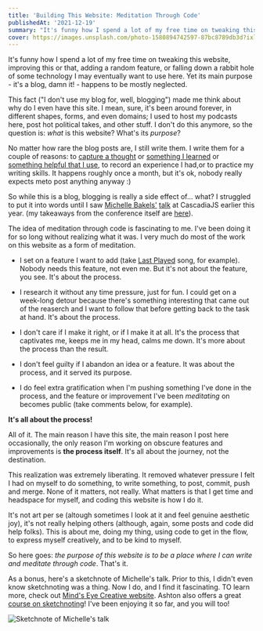 ```yaml
---
title: 'Building This Website: Meditation Through Code'
publishedAt: '2021-12-19'
summary: "It's funny how I spend a lot of my free time on tweaking this website, improving this or that, adding a random feature, or falling down a rabbit hole of some technology I may eventually want to use here. Yet its main purpose - it's a blog, damn it! - happens to be mostly neglected."
cover: https://images.unsplash.com/photo-1580894742597-87bc8789db3d?ixlib=rb-1.2.1&ixid=MnwxMjA3fDB8MHxwaG90by1wYWdlfHx8fGVufDB8fHx8&auto=format&fit=crop&w=1470&q=80
---
```


It's funny how I spend a lot of my free time on tweaking this website, improving this or that, adding a random feature, or falling down a rabbit hole of some technology I may eventually want to use here. Yet its main purpose - it's a blog, damn it! - happens to be mostly neglected.

This fact ("I don't use my blog for, well, blogging") made me think about why do I even have this site. I mean, sure, it's been around forever, in different shapes, forms, and even domains; I used to host my podcasts here, post hot political takes, and other stuff. I don't do this anymore, so the question is: _what_ is this website? What's its _purpose_?

No matter how rare the blog posts are, I still write them. I write them for a couple of reasons: to [capture a thought](/blog/journaling) or [something I learned](/blog/developer-support-observations) or [something helpful that I use](/blog/5-tools-in-5-minutes), to record an experience I had,or to practice my writing skills. It happens roughly once a month, but it's ok, nobody really expects meto post anything anyway :)

So while this is a blog, blogging is really a side effect of... what? I struggled to put it into words until I saw [Michelle Bakels'](https://twitter.com/MichelleBakels) [talk](https://2021.cascadiajs.com/speakers/michelle-bakels) at CascadiaJS earlier this year. (my takeaways from the conference itself are [here](/blog/cascadiajs-2021)).

<YouTube youTubeId="Ltt5mTWUTzU" />

The idea of meditation through code is fascinating to me. I've been doing it for so long without realizing what it was. I very much do most of the work on this website as a form of meditation.

- I set on a feature I want to add (take [Last Played](/blog/apple-music) song, for example). Nobody needs this feature, not even me. But it's not about the feature, you see. It's about the process.

- I research it without any time pressure, just for fun. I could get on a week-long detour because there's something interesting that came out of the reaserch and I want to follow that before getting back to the task at hand. It's about the process.

- I don't care if I make it right, or if I make it at all. It's the process that captivates me, keeps me in my head, calms me down. It's more about the process than the result.

- I don't feel guilty if I abandon an idea or a feature. It was about the process, and it served its purpose.

- I do feel extra gratification when I'm pushing something I've done in the process, and the feature or improvement I've been _meditating_ on becomes public (take comments below, for example).

**It's all about the process!**

All of it. The main reason I have this site, the main reason I post here occasionally, the only reason I'm working on obscure features and improvements is **the process itself**. It's all about the journey, not the destination.

This realization was extremely liberating. It removed whatever pressure I felt I had on myself to do something, to write something, to post, commit, push and merge. None of it matters, not really. What matters is that I get time and headspace for myself, and coding this website is how I do it.

It's not art per se (altough sometimes I look at it and feel genuine aesthetic joy), it's not really helping others (although, again, some posts and code did help folks). This is about me, doing my thing, using code to get in the flow, to express myself creatively, and to be kind to myself.

So here goes: _the purpose of this website is to be a place where I can write and meditate through code_. That's it.

As a bonus, here's a sketchnote of Michelle's talk. Prior to this, I didn't even know sketchnoting was a thing. Now I do, and I find it fascinating. TO learn more, check out [Mind's Eye Creative website](https://www.mindseyecreative.ca). Ashton also offers a great [course on sketchnoting](https://store.mindseyecreative.ca/sketchnote)! I've been enjoying it so far, and you will too!

![Sketchnote of Michelle's talk](https://static.cascadiajs.com/2021/graphic-recordings/michelle-bakels.jpg)
